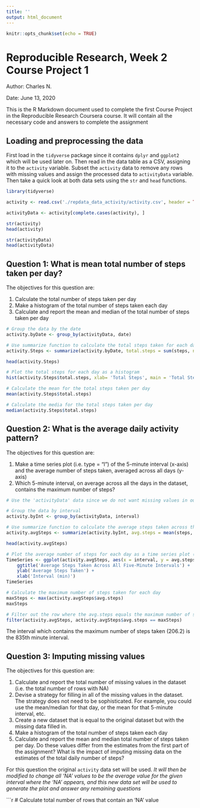 ```yaml
---
title: ''
output: html_document
---
```


```r
knitr::opts_chunk$set(echo = TRUE)
```

# Reproducible Research, Week 2 \n Course Project 1
Author: Charles N.

Date: June 13, 2020

This is the R Markdown document used to complete the first Course Project in the Reproducible Research Coursera course. It will contain all the necessary code and answers to complete the assignment

## Loading and preprocessing the data

First load in the ```tidyverse``` package since it contains ```dplyr``` and ```ggplot2``` which will be used later on. Then read in the data table as a CSV, assigning it to the ```activity``` variable. Subset the ```activity``` data to remove any rows with missing values and assign the processed data to ```activityData``` variable. Then take a quick look at both data sets using the ```str``` and ```head``` functions.

```r
library(tidyverse)

activity <- read.csv('./repdata_data_activity/activity.csv', header = TRUE)

activityData <- activity[complete.cases(activity), ]

str(activity)
head(activity)

str(activityData)
head(activityData)
```



## Question 1: What is mean total number of steps taken per day?

The objectives for this question are: 

1. Calculate the total number of steps taken per day
2. Make a histogram of the total number of steps taken each day
3. Calculate and report the mean and median of the total number of steps taken per day

```r

# Group the data by the date
activity.byDate <- group_by(activityData, date)

# Use summarize function to calculate the total steps taken for each day
activity.Steps <- summarize(activity.byDate, total.steps = sum(steps, na.rm = TRUE))

head(activity.Steps)

# Plot the total steps for each day as a histogram
hist(activity.Steps$total.steps, xlab= 'Total Steps', main = 'Total Steps taken per day', breaks = 10, ylim = c(0,20))

# Calculate the mean for the total steps taken per day
mean(activity.Steps$total.steps)

# Calculate the media for the total steps taken per day
median(activity.Steps$total.steps)
```

## Question 2: What is the average daily activity pattern?

The objectives for this question are: 

1. Make a time series plot (i.e. type = "l") of the 5-minute interval (x-axis) and the average number of steps taken, averaged across all days (y-axis)
2. Which 5-minute interval, on average across all the days in the dataset, contains the maximum number of steps?

```r

# Use the 'activityData' data since we do not want missing values in our analysis

# Group the data by interval
activity.byInt <- group_by(activityData, interval)

# Use summarize function to calculate the average steps taken across the days
activity.avgSteps <- summarize(activity.byInt, avg.steps = mean(steps, na.rm = TRUE))

head(activity.avgSteps)

# Plot the average number of steps for each day as a time series plot (ie, type = l = lines between data points)
TimeSeries <- ggplot(activity.avgSteps, aes(x = interval, y = avg.steps)) + geom_line() +
    ggtitle('Average Steps Taken Across All Five-Minute Intervals') +
    ylab('Average Steps Taken') +
    xlab('Interval (min)')
TimeSeries

# Calculate the maximum number of steps taken for each day
maxSteps <- max(activity.avgSteps$avg.steps)
maxSteps

# Filter out the row where the avg.steps equals the maximum number of steps across all the days
filter(activity.avgSteps, activity.avgSteps$avg.steps == maxSteps)
```

The interval which contains the maximum number of steps taken (206.2) is the 835th minute interval.

## Question 3: Imputing missing values

The objectives for this question are: 

1. Calculate and report the total number of missing values in the dataset (i.e. the total number of rows with NA)
2. Devise a strategy for filling in all of the missing values in the dataset. The strategy does not need to be sophisticated. For example, you could use the mean/median for that day, or the mean for that 5-minute interval, etc.
3. Create a new dataset that is equal to the original dataset but with the missing data filled in.
4. Make a histogram of the total number of steps taken each day
5. Calculate and report the mean and median total number of steps taken per day. Do these values differ from the estimates from the first part of the assignment? What is the impact of imputing missing data on the estimates of the total daily number of steps?

For this question the original ```activity``` data set will be used. *It will then be modified to change all 'NA' values to be the average value for the given interval where the 'NA' appears, and this new data set will be used to generate the plot and answer any remaining questions*

```r

# Calculate total number of rows that contain an 'NA' value

